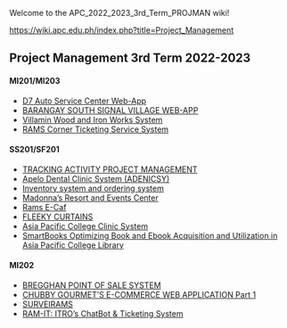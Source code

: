 Welcome to the APC_2022_2023_3rd_Term_PROJMAN wiki!

[[ APC Project Management Wiki Page Previous Student Projects 2006 - 2019  | https://wiki.apc.edu.ph/index.php?title=Project_Management]]

==Project Management 3rd Term 2022-2023==
<h4>MI201/MI203</h4>
* [[Group 01 Elite Four - D7 Auto Service Center Web-App | D7 Auto Service Center Web-App]]
* [[Group 02 Team Developmentality - BARANGAY SOUTH SIGNAL VILLAGE WEB-APP | BARANGAY SOUTH SIGNAL VILLAGE WEB-APP ]]
* [[Group 03 Team MLNSD - Villamin Wood and Iron Works System | Villamin Wood and Iron Works System ]]
* [[Group 04 Nacor Industries - RAMS Corner Ticketing Service System | RAMS Corner Ticketing Service System ]]

<h4>SS201/SF201</h4>
* [[Group 01 Abyss -TRACKING ACTIVITY PROJECT MANAGEMENT | TRACKING ACTIVITY PROJECT MANAGEMENT]]
* [[Group 02 Progmatiks - Apelo Dental Clinic System (ADENICSY)  |Apelo Dental Clinic System (ADENICSY) ]]
* [[Group 03 Concave -Inventory system and ordering system  |Inventory system and ordering system ]]
* [[Group 04 YouNIX - Madonna’s Resort and Events Center  | Madonna’s Resort and Events Center ]]
* [[Group 05 Coderist - Rams E-Caf |Rams E-Caf]]
* [[Group 06 Fleeky Hub - FLEEKY CURTAINS |FLEEKY CURTAINS]]
* [[Group 07 Project V - Asia Pacific College Clinic System |Asia Pacific College Clinic System]]
* [[Group 08 SPP - SmartBooks APC |SmartBooks Optimizing Book and Ebook Acquisition and Utilization in Asia Pacific College Library]]

<h4>MI202</h4>
* [[Group 01 Aurora - BREGGHAN POINT OF SALE SYSTEM | BREGGHAN POINT OF SALE SYSTEM]]
* [[Group 02 HighTable - CHUBBY GOURMET’S E-COMMERCE WEB APPLICATION | CHUBBY GOURMET’S E-COMMERCE WEB APPLICATION Part 1]]
* [[Group 03 KAYVI byte - SURVEIRAMS | SURVEIRAMS]]
* [[Group 04 OPTIMUM FIVE - RAM-IT: ITRO’s ChatBot & Ticketing System | RAM-IT: ITRO’s ChatBot & Ticketing System]]




